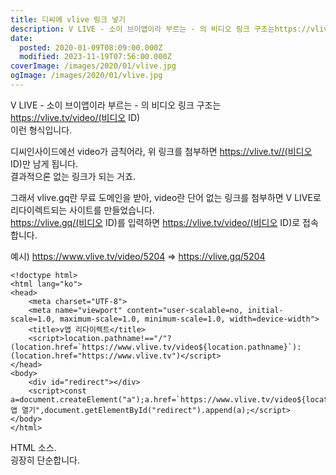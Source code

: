 ```yaml
---
title: 디씨에 vlive 링크 넣기
description: V LIVE - 소이 브이앱이라 부르는 - 의 비디오 링크 구조는https://vlive.tv/video/(비디오 ID)이런 형식입니다. 디씨인사이드에선 video가 금칙어라, 위 링크를 첨부하면 https://vlive.tv//(비디오 ID)만 남게 됩니다.결과적으론 없는 링크가 되는 거죠. 그래서 vlive.gq란 무료 도메인을 받아, video란 단어 없는 링크를 첨부하면 V LIVE로 리다이렉트되는 사이트를 만들었습니다.https://vlive.gq/(비디오 ID)를 입력하면 https://vlive.tv/video/(비디오 ID)로 접속합니다. 예시) https://www.vlive.tv/video/5204 =&gt; https://vlive.gq/5204 &lt;!doctype html&gt; &lt;html lang=&quot;ko&quot;&gt;
date:
  posted: 2020-01-09T08:09:00.000Z
  modified: 2023-11-19T07:56:00.000Z
coverImage: /images/2020/01/vlive.jpg
ogImage: /images/2020/01/vlive.jpg
---
```


V LIVE - 소이 브이앱이라 부르는 - 의 비디오 링크 구조는  
https://vlive.tv/video/(비디오 ID)  
이런 형식입니다.

디씨인사이드에선 video가 금칙어라, 위 링크를 첨부하면 https://vlive.tv//(비디오 ID)만 남게 됩니다.  
결과적으론 없는 링크가 되는 거죠.

그래서 vlive.gq란 무료 도메인을 받아, video란 단어 없는 링크를 첨부하면 V LIVE로 리다이렉트되는 사이트를 만들었습니다.  
https://vlive.gq/(비디오 ID)를 입력하면 https://vlive.tv/video/(비디오 ID)로 접속합니다.

예시) <https://www.vlive.tv/video/5204> \=> <https://vlive.gq/5204>

```
<!doctype html>
<html lang="ko">
<head>
    <meta charset="UTF-8">
    <meta name="viewport" content="user-scalable=no, initial-scale=1.0, maximum-scale=1.0, minimum-scale=1.0, width=device-width">
    <title>v앱 리다이렉트</title>
    <script>location.pathname!=="/"?(location.href=`https://www.vlive.tv/video${location.pathname}`):(location.href="https://www.vlive.tv")</script>
</head>
<body>
    <div id="redirect"></div>
    <script>const a=document.createElement("a");a.href=`https://www.vlive.tv/video${location.pathname}`,a.textContent="v앱 열기",document.getElementById("redirect").append(a);</script>
</body>
</html>

```

HTML 소스.  
굉장히 단순합니다.